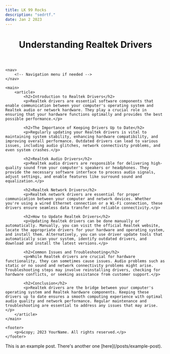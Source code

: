 ```yaml
---
title: LK 99 Rocks
description: "sedrtf."
date: Jan 2 2023
---
```

<body>
    <header>
        <h1>Understanding Realtek Drivers</h1>
    </header>

    <nav>
        <!-- Navigation menu if needed -->
    </nav>

    <main>
        <article>
            <h2>Introduction to Realtek Drivers</h2>
            <p>Realtek drivers are essential software components that enable communication between your computer's operating system and Realtek audio or network hardware. They play a crucial role in ensuring that your hardware functions optimally and provides the best possible performance.</p>

            <h2>The Importance of Keeping Drivers Up to Date</h2>
            <p>Regularly updating your Realtek drivers is vital to maintaining system stability, enhancing hardware compatibility, and improving overall performance. Outdated drivers can lead to various issues, including audio glitches, network connectivity problems, and even system crashes.</p>

            <h2>Realtek Audio Drivers</h2>
            <p>Realtek audio drivers are responsible for delivering high-quality sound from your computer's speakers or headphones. They provide the necessary software interface to process audio signals, adjust settings, and enable features like surround sound and equalization.</p>

            <h2>Realtek Network Drivers</h2>
            <p>Realtek network drivers are essential for proper communication between your computer and network devices. Whether you're using a wired Ethernet connection or a Wi-Fi connection, these drivers ensure seamless data transfer and reliable connectivity.</p>

            <h2>How to Update Realtek Drivers</h2>
            <p>Updating Realtek drivers can be done manually or automatically. Manually, you can visit the official Realtek website, locate the appropriate drivers for your hardware and operating system, and install them. Alternatively, you can use driver update tools that automatically scan your system, identify outdated drivers, and download and install the latest versions.</p>

            <h2>Common Issues and Troubleshooting</h2>
            <p>While Realtek drivers are crucial for hardware functionality, they can sometimes cause issues. Audio problems such as static or no sound and network connectivity problems might arise. Troubleshooting steps may involve reinstalling drivers, checking for hardware conflicts, or seeking assistance from customer support.</p>

            <h2>Conclusion</h2>
            <p>Realtek drivers are the bridge between your computer's operating system and Realtek hardware components. Keeping these drivers up to date ensures a smooth computing experience with optimal audio quality and network performance. Regular maintenance and troubleshooting are essential to address any issues that may arise.</p>
        </article>
    </main>

    <footer>
        <p>&copy; 2023 YourName. All rights reserved.</p>
    </footer>
</body>
This is an example post. There's another one [here](/posts/example-post).
